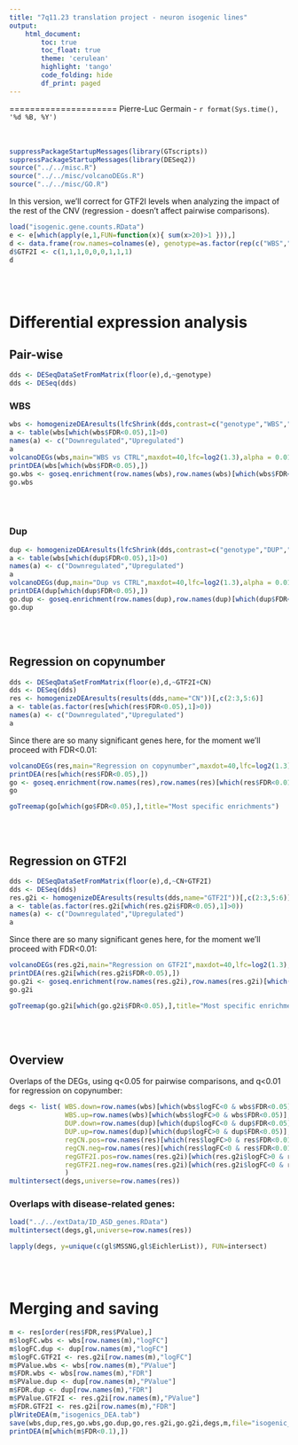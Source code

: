 ```yaml
---
title: "7q11.23 translation project - neuron isogenic lines"
output:
    html_document:
        toc: true
        toc_float: true
        theme: 'cerulean'
        highlight: 'tango'
        code_folding: hide
        df_print: paged
---
```


<style>
  .main-container {
    max-width: 1500px !important;
  }
</style>

=====================
Pierre-Luc Germain - `r format(Sys.time(), '%d %B, %Y')`
<br><br><br>


```r
suppressPackageStartupMessages(library(GTscripts))
suppressPackageStartupMessages(library(DESeq2))
source("../../misc.R")
source("../../misc/volcanoDEGs.R")
source("../../misc/GO.R")
```

In this version, we'll correct for GTF2I levels when analyzing the impact of the rest of the CNV (regression - doesn't affect pairwise comparisons).

```r
load("isogenic.gene.counts.RData")
e <- e[which(apply(e,1,FUN=function(x){ sum(x>20)>1 })),]
d <- data.frame(row.names=colnames(e), genotype=as.factor(rep(c("WBS","CTRL","DUP"),each=3)), CN=rep(1:3,each=3))
d$GTF2I <- c(1,1,1,0,0,0,1,1,1)
d
```

<br/><br/>

# Differential expression analysis

## Pair-wise
```r
dds <- DESeqDataSetFromMatrix(floor(e),d,~genotype)
dds <- DESeq(dds)
```

### WBS
```r
wbs <- homogenizeDEAresults(lfcShrink(dds,contrast=c("genotype","WBS","CTRL")))[,c(2:3,5:6)]
a <- table(wbs[which(wbs$FDR<0.05),1]>0)
names(a) <- c("Downregulated","Upregulated")
a
volcanoDEGs(wbs,main="WBS vs CTRL",maxdot=40,lfc=log2(1.3),alpha = 0.01)
printDEA(wbs[which(wbs$FDR<0.05),])
go.wbs <- goseq.enrichment(row.names(wbs),row.names(wbs)[which(wbs$FDR<0.05)])
go.wbs
```


<br/><br/>


### Dup
```r
dup <- homogenizeDEAresults(lfcShrink(dds,contrast=c("genotype","DUP","CTRL")))[,c(2:3,5:6)]
a <- table(wbs[which(dup$FDR<0.05),1]>0)
names(a) <- c("Downregulated","Upregulated")
a
volcanoDEGs(dup,main="Dup vs CTRL",maxdot=40,lfc=log2(1.3),alpha = 0.01)
printDEA(dup[which(dup$FDR<0.05),])
go.dup <- goseq.enrichment(row.names(dup),row.names(dup)[which(dup$FDR<0.05)])
go.dup
```

<br/><br/>

## Regression on copynumber
```r
dds <- DESeqDataSetFromMatrix(floor(e),d,~GTF2I+CN)
dds <- DESeq(dds)
res <- homogenizeDEAresults(results(dds,name="CN"))[,c(2:3,5:6)]
a <- table(as.factor(res[which(res$FDR<0.05),1]>0))
names(a) <- c("Downregulated","Upregulated")
a
```

Since there are so many significant genes here, for the moment we'll proceed with FDR<0.01:

```r
volcanoDEGs(res,main="Regression on copynumber",maxdot=40,lfc=log2(1.3),alpha = 0.01, xlim=c(-3,+4))
printDEA(res[which(res$FDR<0.05),])
go <- goseq.enrichment(row.names(res),row.names(res)[which(res$FDR<0.01 & abs(res$logFC)>log2(1.3))],gotype = "GO:BP")
go
```

```r
goTreemap(go[which(go$FDR<0.05),],title="Most specific enrichments")
```

<br/><br/>

## Regression on GTF2I
```r
dds <- DESeqDataSetFromMatrix(floor(e),d,~CN+GTF2I)
dds <- DESeq(dds)
res.g2i <- homogenizeDEAresults(results(dds,name="GTF2I"))[,c(2:3,5:6)]
a <- table(as.factor(res.g2i[which(res.g2i$FDR<0.05),1]>0))
names(a) <- c("Downregulated","Upregulated")
a
```
Since there are so many significant genes here, for the moment we'll proceed with FDR<0.01:

```r
volcanoDEGs(res.g2i,main="Regression on GTF2I",maxdot=40,lfc=log2(1.3),alpha = 0.01)
printDEA(res.g2i[which(res.g2i$FDR<0.05),])
go.g2i <- goseq.enrichment(row.names(res.g2i),row.names(res.g2i)[which(res.g2i$FDR<0.01 & abs(res.g2i$logFC)>log2(1.3))],gotype = "GO:BP")
go.g2i
```

```r
goTreemap(go.g2i[which(go.g2i$FDR<0.05),],title="Most specific enrichments")
```


<br/><br/>

## Overview

Overlaps of the DEGs, using q<0.05 for pairwise comparisons, and q<0.01 for regression on copynumber:

```r
degs <- list( WBS.down=row.names(wbs)[which(wbs$logFC<0 & wbs$FDR<0.05)], 
              WBS.up=row.names(wbs)[which(wbs$logFC>0 & wbs$FDR<0.05)], 
              DUP.down=row.names(dup)[which(dup$logFC<0 & dup$FDR<0.05)], 
              DUP.up=row.names(dup)[which(dup$logFC>0 & dup$FDR<0.05)], 
              regCN.pos=row.names(res)[which(res$logFC>0 & res$FDR<0.01)], 
              regCN.neg=row.names(res)[which(res$logFC<0 & res$FDR<0.01)],
              regGTF2I.pos=row.names(res.g2i)[which(res.g2i$logFC>0 & res.g2i$FDR<0.01)], 
              regGTF2I.neg=row.names(res.g2i)[which(res.g2i$logFC<0 & res.g2i$FDR<0.01)]
              )
multintersect(degs,universe=row.names(res))
```

### Overlaps with disease-related genes:

```r
load("../../extData/ID_ASD_genes.RData")
multintersect(degs,gl,universe=row.names(res))
```
```r
lapply(degs, y=unique(c(gl$MSSNG,gl$EichlerList)), FUN=intersect)
```
<br/><br/>

# Merging and saving

```r
m <- res[order(res$FDR,res$PValue),]
m$logFC.wbs <- wbs[row.names(m),"logFC"]
m$logFC.dup <- dup[row.names(m),"logFC"]
m$logFC.GTF2I <- res.g2i[row.names(m),"logFC"]
m$PValue.wbs <- wbs[row.names(m),"PValue"]
m$FDR.wbs <- wbs[row.names(m),"FDR"]
m$PValue.dup <- dup[row.names(m),"PValue"]
m$FDR.dup <- dup[row.names(m),"FDR"]
m$PValue.GTF2I <- res.g2i[row.names(m),"PValue"]
m$FDR.GTF2I <- res.g2i[row.names(m),"FDR"]
plWriteDEA(m,"isogenics_DEA.tab")
save(wbs,dup,res,go.wbs,go.dup,go,res.g2i,go.g2i,degs,m,file="isogenic_DEAs.RData")
printDEA(m[which(m$FDR<0.1),])
```